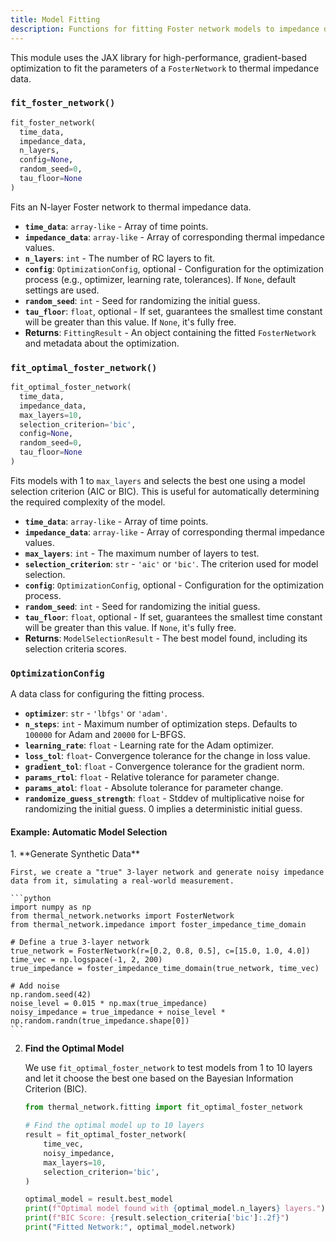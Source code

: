 ```yaml
---
title: Model Fitting
description: Functions for fitting Foster network models to impedance data.
---
```


This module uses the JAX library for high-performance, gradient-based optimization to fit the parameters of a `FosterNetwork` to thermal impedance data.

### `fit_foster_network()`

```python
fit_foster_network(
  time_data,
  impedance_data,
  n_layers,
  config=None,
  random_seed=0,
  tau_floor=None
)
```

Fits an N-layer Foster network to thermal impedance data.

-   **`time_data`**: `array-like` - Array of time points.
-   **`impedance_data`**: `array-like` - Array of corresponding thermal impedance values.
-   **`n_layers`**: `int` - The number of RC layers to fit.
-   **`config`**: `OptimizationConfig`, optional - Configuration for the optimization process (e.g., optimizer, learning rate, tolerances). If `None`, default settings are used.
-   **`random_seed`**: `int` - Seed for randomizing the initial guess.
-   **`tau_floor`**: `float`, optional - If set, guarantees the smallest time constant will be greater than this value. If `None`, it's fully free.
-   **Returns**: `FittingResult` - An object containing the fitted `FosterNetwork` and metadata about the optimization.

### `fit_optimal_foster_network()`

```python
fit_optimal_foster_network(
  time_data,
  impedance_data,
  max_layers=10,
  selection_criterion='bic',
  config=None,
  random_seed=0,
  tau_floor=None
)
```

Fits models with 1 to `max_layers` and selects the best one using a model selection criterion (AIC or BIC). This is useful for automatically determining the required complexity of the model.

-   **`time_data`**: `array-like` - Array of time points.
-   **`impedance_data`**: `array-like` - Array of corresponding thermal impedance values.
-   **`max_layers`**: `int` - The maximum number of layers to test.
-   **`selection_criterion`**: `str` - `'aic'` or `'bic'`. The criterion used for model selection.
-   **`config`**: `OptimizationConfig`, optional - Configuration for the optimization process.
-   **`random_seed`**: `int` - Seed for randomizing the initial guess.
-   **`tau_floor`**: `float`, optional - If set, guarantees the smallest time constant will be greater than this value. If `None`, it's fully free.
-   **Returns**: `ModelSelectionResult` - The best model found, including its selection criteria scores.

### `OptimizationConfig`
A data class for configuring the fitting process.

-   **`optimizer`**: `str` - `'lbfgs'` or `'adam'`.
-   **`n_steps`**: `int` - Maximum number of optimization steps. Defaults to `100000` for Adam and `20000` for L-BFGS.
-   **`learning_rate`**: `float` - Learning rate for the Adam optimizer.
-   **`loss_tol`**: `float`- Convergence tolerance for the change in loss value.
-   **`gradient_tol`**: `float` - Convergence tolerance for the gradient norm.
-   **`params_rtol`**: `float` - Relative tolerance for parameter change.
-   **`params_atol`**: `float` - Absolute tolerance for parameter change.
-   **`randomize_guess_strength`**: `float` - Stddev of multiplicative noise for
                                    randomizing the initial guess. 0 implies
                                    a deterministic initial guess.

#### Example: Automatic Model Selection

<Steps>
1.  **Generate Synthetic Data**

    First, we create a "true" 3-layer network and generate noisy impedance data from it, simulating a real-world measurement.

    ```python
    import numpy as np
    from thermal_network.networks import FosterNetwork
    from thermal_network.impedance import foster_impedance_time_domain

    # Define a true 3-layer network
    true_network = FosterNetwork(r=[0.2, 0.8, 0.5], c=[15.0, 1.0, 4.0])
    time_vec = np.logspace(-1, 2, 200)
    true_impedance = foster_impedance_time_domain(true_network, time_vec)

    # Add noise
    np.random.seed(42)
    noise_level = 0.015 * np.max(true_impedance)
    noisy_impedance = true_impedance + noise_level * np.random.randn(true_impedance.shape[0])
    ```

2.  **Find the Optimal Model**

    We use `fit_optimal_foster_network` to test models from 1 to 10 layers and let it choose the best one based on the Bayesian Information Criterion (BIC).

    ```python
    from thermal_network.fitting import fit_optimal_foster_network

    # Find the optimal model up to 10 layers
    result = fit_optimal_foster_network(
        time_vec,
        noisy_impedance,
        max_layers=10,
        selection_criterion='bic',
    )

    optimal_model = result.best_model
    print(f"Optimal model found with {optimal_model.n_layers} layers.")
    print(f"BIC Score: {result.selection_criteria['bic']:.2f}")
    print("Fitted Network:", optimal_model.network)
    ```
</Steps>
